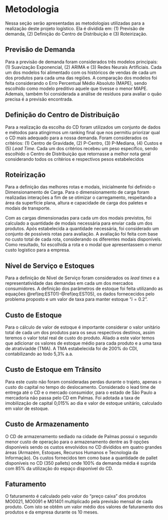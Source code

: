 # Metodologia

Nessa seção serão apresentadas as metodologias utilizadas para a realização deste projeto logístico. Ela é dividida em: (1) Previsão de demanda, (2) Definição do Centro de Distribuição e (3) Roteirização.

## Previsão de Demanda {.unlisted .unnumbered}

Para a previsão de demanda foram considerados três modelos principais: (1) Suavização Exponencial, (2) ARIMA e (3) Redes Neurais Artificiais. Cada um dos modelos foi alimentado com os históricos de vendas de cada um dos produtos para cada uma das regiões. A comparação dos modelos foi feita considerando o Erro Percentual Médio Absoluto (MAPE), sendo escolhido como modelo preditivo aquele que tivesse o menor MAPE. Ademais, também foi considerada a análise de resíduos para avaliar o quão precisa é a previsão encontrada.

## Definição do Centro de Distribuição {.unlisted .unnumbered}

Para a realização da escolha do CD foram utilizados um conjunto de dados e métodos para atingirmos um ranking final que nos permitiu priorizar qual o CD mais adequado para a nossa demanda. Foram considerados os critérios: (1) Centro de Gravidade, (2) P-Centro, (3) P-Mediana, (4) Custos e (5) *Lead Time*. Cada um dos critérios recebeu um peso específico, sendo escolhido o Centro de Distribuição que retornasse a melhor nota geral considerando todos os critérios e respectivos pesos estabelecidos

## Roteirização {.unlisted .unnumbered}

Para a definição das melhores rotas e modais, inicialmente foi definido o Dimensionamento de Carga. Para o dimensionamento de carga foram realizadas interações a fim de se otimizar o carregamento, respeitando a área da superfície plana, altura e capacidade de carga dos paletes e modais de transporte.

Com as cargas dimensionadas para cada um dos modais previstos, foi calculado a quantidade de modais necessária para enviar cada um dos produtos. Após estabelecida a quantidade necessária, foi considerado um conjunto de possíveis rotas para avaliação. A avaliação foi feita com base no custo total de cada rota, considerando os diferentes modais disponívels. Como resultado, foi escolhida a rota e o modal que apresentassem o menor custo logístico para a empresa.

## Nível de Serviço e Estoques {.unlisted .unnumbered}

Para a definição de Nível de Serviço foram considerados os *lead times* e a representatividade das demandas em cada um dos mercados consumidores. A definição dos parâmetros de estoque foi feita utilizando as equações \@ref(eq:EST01)-\@ref(eq:EST05), os dados fornececidos pelo problema proposto e um valor de taxa para manter estoque "$i = 0.2$".

## Custo de Estoque {.unlisted .unnumbered}

Para o cálculo de valor de estoque é importante considerar o valor unitário total de cada um dos produtos para os seus respectivos destinos, assim teremos o valor total real de custo do produto. Aliado a este valor temos que adicionar os valores de estoque médio para cada produto e a uma taxa de atrativiadde (TMA). A TMA estabelecida foi de 200% do CDI, contabilizando ao todo 5,3% a.a.

## Custo de Estoque em Trânsito {.unlisted .unnumbered}

Para este custo não foram consideradas perdas durante o trajeto, apenas o custo do capital no tempo do deslocamento. 
Considerado o lead time de entrega até o CD  e o mercado consumidor, para o estado de São Paulo a mercadoria não passa pelo CD em Palmas. Foi adotada a taxa de imobilização de capital  0,015% ao dia e valor de estoque unitário, calculado em valor de estoque.

## Custo de Armazenamento {.unlisted .unnumbered}

O CD de armazenamento sediado na cidade de Palmas possui o segundo menor custo de operação para o armazenamento dentre as 9 opções disponíveis sendo os custos envolvidos no CD divididos em quatro grandes áreas (Armazém, Estoques, Recursos Humanos e Tecnologia da Informação). Os custos fornecidos tem como base a quantidade de pallet disponíveis no CD (350 pallets) onde 100% da demanda média é suprida com 85% da utilização do espaço disponível do CD.

## Faturamento {.unlisted .unnumbered}

O faturamento é calculado pelo valor do “preço caixa” dos produtos MO0021, MO0091 e M01401 multiplicado pela previsão mensal de cada produto. Com isto se obtêm um valor médio dos valores de faturamento dos produtos e da empresa durante os 10 meses. 

